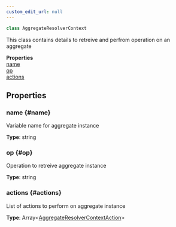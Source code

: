 ```yaml
---
custom_edit_url: null
---
```


```ts
class AggregateResolverContext
```

<div>

</div>

This class contains details to retreive and perfrom operation on an aggregate

<div className="container">
  <div className="row mb-2"><div className="col col--12"><strong>Properties</strong></div></div>
  <div className="row"><div className="col col--12"><a href="#name">name</a><br/><a href="#op">op</a><br/><a href="#actions">actions</a></div></div>
</div>

## Properties

### name {#name}

<div>

</div>

Variable name for aggregate instance

**Type**: string

### op {#op}

<div>

</div>

Operation to retreive aggregate instance

**Type**: string

### actions {#actions}

<div>

</div>

List of actions to perform on aggregate instance

**Type**: Array&lt;[AggregateResolverContextAction](AggregateResolverContextAction)&gt;

